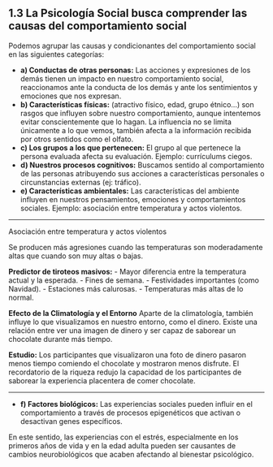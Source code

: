 ## 1\.3 La Psicología Social busca comprender las causas del comportamiento social{.unnumbered  #subtema1_3}

Podemos agrupar las causas y condicionantes del comportamiento social en las siguientes categorías:

* **a) Conductas de otras personas:** Las acciones y expresiones de los demás tienen un impacto en nuestro comportamiento social, reaccionamos ante la conducta de los demás y ante los sentimientos y emociones que nos expresan.
* **b) Características físicas:** (atractivo físico, edad, grupo étnico…) son rasgos que influyen sobre nuestro comportamiento, aunque intentemos evitar conscientemente que lo hagan. La influencia no se limita únicamente a lo que vemos, también afecta a la información recibida por otros sentidos como el olfato.
* **c) Los grupos a los que pertenecen:** El grupo al que pertenece la persona evaluada afecta su evaluación. Ejemplo: currículums ciegos.
* **d) Nuestros procesos cognitivos:** Buscamos sentido al comportamiento de las personas atribuyendo sus acciones a características personales o circunstancias externas (ej: tráfico).
* **e) Características ambientales:** Las características del ambiente influyen en nuestros pensamientos, emociones y comportamientos sociales. Ejemplo: asociación entre temperatura y actos violentos.

------------------------------------------------------------

Asociación entre temperatura y actos violentos

Se producen más agresiones cuando las temperaturas son moderadamente altas que cuando son muy altas o bajas.

**Predictor de tiroteos masivos:**
- Mayor diferencia entre la temperatura actual y la esperada.
- Fines de semana.
- Festividades importantes (como Navidad).
- Estaciones más calurosas.
- Temperaturas más altas de lo normal.

 **Efecto de la Climatología y el Entorno**
Aparte de la climatología, también influye lo que visualizamos en nuestro entorno, como el dinero. Existe una relación entre ver una imagen de dinero y ser capaz de saborear un chocolate durante más tiempo.

**Estudio:**
Los participantes que visualizaron una foto de dinero pasaron menos tiempo comiendo el chocolate y mostraron menos disfrute. El recordatorio de la riqueza redujo la capacidad de los participantes de saborear la experiencia placentera de comer chocolate.

------------------------------------------------------------


* **f) Factores biológicos:** Las experiencias sociales pueden influir en el comportamiento a través de procesos epigenéticos que activan o desactivan genes específicos.

En este sentido, las experiencias con el estrés, especialmente en los primeros años de vida y en la edad adulta pueden ser causantes de cambios neurobiológicos que acaben afectando al bienestar psicológico.